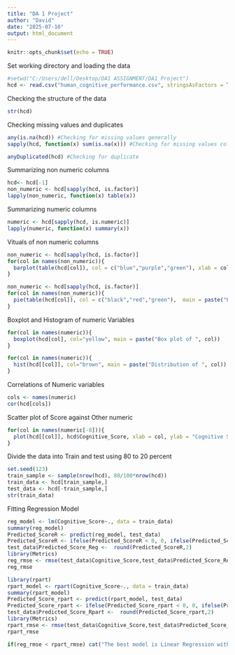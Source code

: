 ---
title: "DA 1 Project"
author: "David"
date: "2025-07-10"
output: html_document
---

```{r setup, include=FALSE}
knitr::opts_chunk$set(echo = TRUE)
```

Set working directory and loading the data
```{r Load Data, echo=TRUE}
#setwd("C:/Users/dell/Desktop/DA1 ASSIGNMENT/DA1 Project")
hcd <- read.csv("human_cognitive_performance.csv", stringsAsFactors = T)
```

Checking the structure of the data
```{r Data info, echo=TRUE}
str(hcd)
```

Checking missing values and duplicates
```{r Missing value, echo=TRUE}
any(is.na(hcd)) #Checking for missing values generally
sapply(hcd, function(x) sum(is.na(x))) #Checking for missing values column by column

anyDuplicated(hcd) #Checking for duplicate

```

Summarizing non numeric columns
```{r summary non-numeric, echo=TRUE}
hcd<- hcd[-1]
non_numeric <- hcd[sapply(hcd, is.factor)]
lapply(non_numeric, function(x) table(x))
```

Summarizing numeric columns
```{r summary non-numeric, echo=TRUE}
numeric <- hcd[sapply(hcd, is.numeric)]
lapply(numeric, function(x) summary(x))
```

Vituals of non numeric columns
```{r Vitualize non-numeric Bar, echo=TRUE}
non_numeric <- hcd[sapply(hcd, is.factor)]
for(col in names(non_numeric)){
  barplot(table(hcd[col]), col = c("blue","purple","green"), xlab = col, ylab = "Frequency", main = paste("Bar Chart Plot of ", col))
}
```

```{r Vitualize non-numeric Pie, echo=TRUE}
non_numeric <- hcd[sapply(hcd, is.factor)]
for(col in names(non_numeric)){
  pie(table(hcd[col]), col = c("black","red","green"),  main = paste("Pie Chart Plot of ", col))
}
```

Boxplot and Histogram of numeric Variables
```{r Box, echo=TRUE}
for(col in names(numeric)){
  boxplot(hcd[col], col="yellow", main = paste("Box plot of ", col))
}
```

```{r hist, echo=TRUE}
for(col in names(numeric)){
  hist(hcd[[col]], col="brown", main = paste("Distribution of ", col))
}
```

Correlations of Numeric variables
```{r Correlation, echo=TRUE}
cols <- names(numeric)
cor(hcd[cols])
```

Scatter plot of Score against Other numeric
```{r Scatter Plot, echo=TRUE}
for(col in names(numeric[-8])){
  plot(hcd[[col]], hcd$Cognitive_Score, xlab = col, ylab = "Cognitive Score", main = paste("Scatter plot of Cognitive Score against", col))
}
```

Divide the data into Train and test using 80 to 20 percent
```{r Divide Data, echo=TRUE}
set.seed(123)
train_sample <- sample(nrow(hcd), 80/100*nrow(hcd))
train_data <- hcd[train_sample,]
test_data <- hcd[-train_sample,]
str(train_data)
```

Fitting Regression Model
```{r Regression Model, echo=TRUE}
reg_model <- lm(Cognitive_Score~., data = train_data)
summary(reg_model)
Predicted_ScoreR <- predict(reg_model, test_data)
Predicted_ScoreR <- ifelse(Predicted_ScoreR < 0, 0, ifelse(Predicted_ScoreR > 100, 100, Predicted_ScoreR))
test_data$Predicted_Score_Reg <-  round(Predicted_ScoreR,2)
library(Metrics)
reg_rmse <- rmse(test_data$Cognitive_Score,test_data$Predicted_Score_Reg)
reg_rmse
```

```{r Rpart Model, echo=TRUE}
library(rpart)
rpart_model <- rpart(Cognitive_Score~., data = train_data)
summary(rpart_model)
Predicted_Score_rpart <- predict(rpart_model, test_data)
Predicted_Score_rpart <- ifelse(Predicted_Score_rpart < 0, 0, ifelse(Predicted_Score_rpart > 100, 100, Predicted_Score_rpart))
test_data$Predicted_Score_Rpart <-  round(Predicted_Score_rpart,2)
library(Metrics)
rpart_rmse <- rmse(test_data$Cognitive_Score,test_data$Predicted_Score_Rpart)
rpart_rmse
```

```{r best model, echo=TRUE}
if(reg_rmse < rpart_rmse) cat("The best model is Linear Regression with rmse of", reg_rmse) else cat("The best model is Regression Tree with rmse of", rpart_rmse)
```

